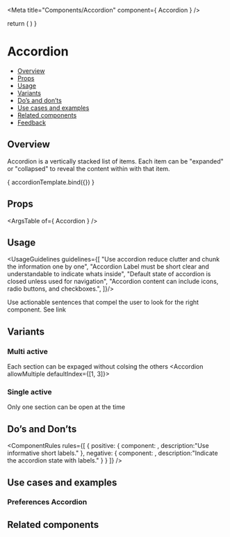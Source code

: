 
<Meta
  title="Components/Accordion"
  component={ Accordion }
/>

<!--- Component template -->

  return (
    <Accordion  defaultIndex={[1]}>
      <AccordionItem title="Notifications" />
      <AccordionItem title="Setting" />
      <AccordionItem title="Info" />
      <AccordionItem title="Profile" />
      <AccordionItem title="Permisions" />
      <AccordionItem title="Seurity" />
      <AccordionItem title="Connectivity" />
      <AccordionItem title="Integration" />
      <AccordionItem title="Assets" />
    </Accordion>
  )
}

<!--- Component documentation -->

# Accordion
- [Overview](#overview)
- [Props](#props)
- [Usage](#usage)
- [Variants](#variants)
- [Do’s and don’ts](#dos-and-donts)
- [Use cases and examples](#use-cases-and-examples)
- [Related components](#related-components)
- [Feedback](#feedback)

## Overview
Accordion is a vertically stacked list of items. Each item can be "expanded" or "collapsed" to reveal the content within with that item.

<Canvas>
  <Story name="Overview"
         args={ {prop1: "prop's default value", prop2: "prop's default value"} }>
    { accordionTemplate.bind({}) }
  </Story>
</Canvas>

## Props
<ArgsTable of={ Accordion } />

## Usage
<UsageGuidelines guidelines={[
  "Use accordion reduce clutter and chunk the information one by one",
  "Accordion Label must be short clear and understandable to indicate whats inside",
  "Default state of accordion is closed unless used for navigation",
  "Accordion content can include icons, radio buttons, and checkboxes.",
]}/>

<Tip>Use actionable sentences that compel the user to look for the right component. See link</Tip>

## Variants
### Multi active
Each section can be expaged without colsing the others
<Canvas>
  <Story name="Multi active">
    <Accordion allowMultiple defaultIndex={[1, 3]}>
      <AccordionItem title="Notifications" />
      <AccordionItem title="Setting"><div className="small-box" /></AccordionItem>
      <AccordionItem title="Connectivity" />
      <AccordionItem title="Integration"><div className="small-box" /></AccordionItem>
      <AccordionItem title="Assets" />
    </Accordion>
  </Story>
</Canvas>

### Single active
Only one section can be open at the time
<Canvas>
  <Story name="Single active">
    <Accordion defaultIndex={[1]}>
      <AccordionItem title="Notifications" />
      <AccordionItem title="Setting"><div className="big-box" /></AccordionItem>
      <AccordionItem title="Connectivity" />
      <AccordionItem title="Integration" />
      <AccordionItem title="Assets" />
    </Accordion>
  </Story>
</Canvas>

## Do’s and Don’ts
<ComponentRules
  rules={[
    {
      positive: {
        component:
          <Accordion>
            <AccordionItem title="Notifications" />
            <AccordionItem title="Security" />
            <AccordionItem title="InfoAssets" />
          </Accordion>,
        description:"Use informative short labels."
      },
      negative: {
        component:
          <Accordion>
            <AccordionItem title="Notifications" />
            <AccordionItem title="Security" />
            <AccordionItem title="InfoAssets" />
          </Accordion>,
        description:"Indicate the accordion state with labels."
      }
    }
  ]}
/>

## Use cases and examples
### Preferences Accordion
<Canvas>
  <Story name="Preferences Accordion">
    <div className="wrapper">
      <Accordion>
        <AccordionItem title="In monday" open={true} >
          <div className="checkbox-wrapper">
            <Checkbox label="Regular" />
            <Checkbox label="Selected" checked />
            <Checkbox label="Disabled"  />
            <Checkbox label="Indeterminate" />
            <Checkbox label="Indeterminate" />
            <Checkbox label="Indeterminate" />
          </div>   
        </AccordionItem>
      </Accordion>
    </div>
  </Story>
</Canvas>

## Related components
<RelatedComponents componentsNames={[]} />
